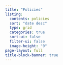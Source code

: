 ```yaml
---
title: "Policies"
listing:
  contents: policies
  sort: "date desc"
  type: grid
  categories: true
  sort-ui: false
  filter-ui: false
  image-height: "0"
page-layout: full
title-block-banner: true
---
```

<script src="../scripts/myscript.js"></script>